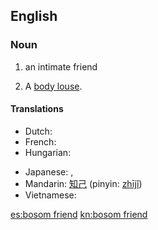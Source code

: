 ==English==

===Noun===
{{en-noun|sg=[[bosom]] [[friend]]}}

# an intimate friend
# {{slang|euphemism}} A [[body louse]].

====Translations====
{{trans-top|intimate friend}}
* Dutch: {{t-|nl|getrouwe|m|f}}
* French: {{t|fr|ami(e) intime|m|f}}
* Hungarian: {{t+|hu|kebelbarát}}
{{trans-mid}}
* Japanese: {{t|ja|親しい友達}},  {{t-|ja|親友}}
* Mandarin: [[知己]] (pinyin: [[zhījǐ]])
* Vietnamese: {{t+|vi|tri kỷ|xs=Vietnamese}}
{{trans-bottom}}

[[es:bosom friend]]
[[kn:bosom friend]]